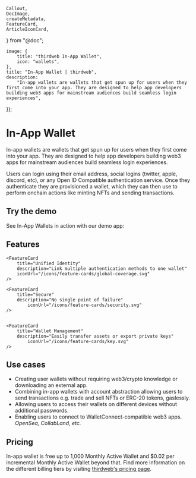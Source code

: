 	Callout,
	DocImage,
	createMetadata,
	FeatureCard,
	ArticleIconCard,
} from "@doc";

	image: {
		title: "thirdweb In-App Wallet",
		icon: "wallets",
	},
	title: "In-App Wallet | thirdweb",
	description:
		"In-app wallets are wallets that get spun up for users when they first come into your app. They are designed to help app developers building web3 apps for mainstream audiences build seamless login experiences",
});

# In-App Wallet

In-app wallets are wallets that get spun up for users when they first come into your app. They are designed to help app developers building web3 apps for mainstream audiences build seamless login experiences.

Users can login using their email address, social logins (twitter, apple, discord, etc), or any Open ID Compatible authentication service. Once they authenticate they are provisioned a wallet, which they can then use to perform onchain actions like minting NFTs and sending transactions.

<DocImage src={EmbedOverview} />

## Try the demo

See In-App Wallets in action with our demo app:

<ArticleIconCard
	title="CatAttack"
	icon={CatIcon}
	description="Onchain game with In-App Wallets and Account Abstraction"
	href="https://catattack.thirdweb.com"
/>

## Features

<div
	className="my-4 grid gap-2 md:grid-cols-2 lg:grid-cols-2 "
>
    <FeatureCard
    	title="Seamless onboarding"
    	description="Email, phone, social, and passkey options"
			iconUrl="/icons/feature-cards/fingerprint.svg"
    />
	<FeatureCard
		title="Custom Authentication"
		description="Bring-your-own authentication method"
		iconUrl="/icons/feature-cards/authentication.svg"
	/>
	<FeatureCard
		title="Gasless"
		description="Enable free transactions with smart accounts"
		iconUrl="/icons/feature-cards/gasless.svg"
	/>

    <FeatureCard
    	title="Unified Identity"
    	description="Link multiple authentication methods to one wallet"
    	iconUrl="/icons/feature-cards/global-coverage.svg"
    />

    <FeatureCard
    	title="Secure"
    	description="No single point of failure"
    		iconUrl="/icons/feature-cards/security.svg"
    />


    <FeatureCard
    	title="Wallet Management"
    	description="Easily transfer assets or export private keys"
    		iconUrl="/icons/feature-cards/key.svg"
    />

</div>

## Use cases

- Creating user wallets without requiring web3/crypto knowledge or downloading an external app.
- Combining in-app wallets with account abstraction allowing users to send transactions e.g. trade and sell NFTs or ERC-20 tokens, gaslessly.
- Allowing users to access their wallets on different devices without additional passwords.
- Enabling users to connect to WalletConnect-compatible web3 apps. _OpenSea, CollabLand, etc._

## Pricing

In-app wallet is free up to 1,000 Monthly Active Wallet and $0.02 per incremental Monthly Active Wallet beyond that. Find more information on the different billing tiers by visiting [thirdweb's pricing page](https://thirdweb.com/pricing).
